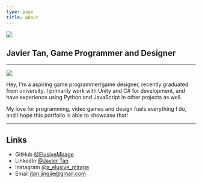 ```yaml
---
type: page
title: About
---
```


<Image
  src="/assets/sig.png"
  width={200}
  height={200}
  priority
  className="logo"
/>

## Javier Tan, Game Programmer and Designer

---

<Image
  src="/assets/profile.jpg"
  width={400}
  height={400}
  priority
  className="profile-image"
/>

Hey, I'm a aspiring game programmer/game designer, recently graduated from university.
I primarily work with Unity and C# for development, and have experience using Python
and JavaScript in other projects as well.

My love for programming, video games and design fuels everything I do, and I hope this
portfolio is able to showcase that!

---

## Links

- GitHub [@ElusiveMirage](https://https://github.com/ElusiveMirage)
- LinkedIn [@Javier Tan](https://linkedin.com/in/javier-tan-93182a175)
- Instagram [@a_elusive_mirage](https://instagram.com/a_elusive_mirage)
- Email jtan.jingjie@gmail.com
